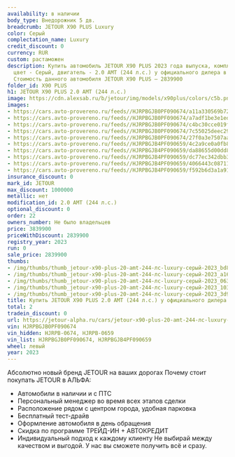 ```yaml
---
availability: в наличии
body_type: Внедорожник 5 дв.
breadcrumb: JETOUR X90 PLUS Luxury
color: Серый
complectation_name: Luxury
credit_discount: 0
currency: RUR
custom: растаможен
description: Купить автомобиль JETOUR X90 PLUS 2023 года выпуска, комплектация Luxury,
  цвет - Серый, двигатель - 2.0 AMT (244 л.с.) у официального дилера в г. Самара.
  Стоимость данного автомобиля JETOUR X90 PLUS – 2839900
folder_id: X90 PLUS
h1: JETOUR X90 PLUS 2.0 AMT (244 л.с.)
image: https://cdn.alexsab.ru/b/jetour/img/models/x90plus/colors/c5b.png
images:
- https://cars.avto-provereno.ru/feeds//HJRPBGJB0PF090674/a11a330569b723afa2269c89e1bbd84f.jpg
- https://cars.avto-provereno.ru/feeds//HJRPBGJB0PF090674/a7adf1be3e1ed7416214c46d2d6a1684.jpg
- https://cars.avto-provereno.ru/feeds//HJRPBGJB0PF090674/c4bc30cce019f8e23d2be190e0d0630e.jpg
- https://cars.avto-provereno.ru/feeds//HJRPBGJB0PF090674/7c55025deec29ad6d2c502c7b1210332.jpg
- https://cars.avto-provereno.ru/feeds//HJRPBGJB0PF090674/27f0a3e7507aa9f923deb46c1723d9e5.jpg
- https://cars.avto-provereno.ru/feeds//HJRPBGJB4PF090659/4c2a9ce0a0fb85178800c93b9a8e6020.jpg
- https://cars.avto-provereno.ru/feeds//HJRPBGJB4PF090659/da88655d00dd83e4d6bac6bc0892e719.jpg
- https://cars.avto-provereno.ru/feeds//HJRPBGJB4PF090659/dc77ec342dbb3b541042be9f9e5677f8.jpg
- https://cars.avto-provereno.ru/feeds//HJRPBGJB4PF090659/4066443c08711156c246779c12107508.jpg
- https://cars.avto-provereno.ru/feeds//HJRPBGJB4PF090659/f592b6d3a1a919f8f8c99869df449425.jpg
insurance_discount: 0
mark_id: JETOUR
max_discount: 1000000
metallic: нет
modification_id: 2.0 AMT (244 л.с.)
optional_discount: 0
order: 22
owners_number: Не было владельцев
price: 3839900
priceWithDiscount: 2839900
registry_year: 2023
run: 0
sale_price: 2839900
thumbs:
- /img/thumbs/thumb_jetour-x90-plus-20-amt-244-лс-luxury-серый-2023_bd84f_0.webp
- /img/thumbs/thumb_jetour-x90-plus-20-amt-244-лс-luxury-серый-2023_a1684_1.webp
- /img/thumbs/thumb_jetour-x90-plus-20-amt-244-лс-luxury-серый-2023_0630e_2.webp
- /img/thumbs/thumb_jetour-x90-plus-20-amt-244-лс-luxury-серый-2023_10332_3.webp
- /img/thumbs/thumb_jetour-x90-plus-20-amt-244-лс-luxury-серый-2023_3d9e5_4.webp
title: Купить JETOUR X90 PLUS 2.0 AMT (244 л.с.) у официального дилера в Самаре
total: 2
tradein_discount: 0
url: https://jetour-alpha.ru/cars/jetour-x90-plus-20-amt-244-лс-luxury-серый-2023/
vin: HJRPBGJB0PF090674
vin_hidden: HJRPB-0674, HJRPB-0659
vin_list: HJRPBGJB0PF090674, HJRPBGJB4PF090659
wheel: левый
year: 2023
---
```

Абсолютно новый бренд JETOUR на ваших дорогах
Почему стоит покупать JETOUR в АЛЬФА:
- Автомобили в наличии и с ПТС
- Персональный менеджер во время всех этапов сделки
- Расположение рядом с центром города, удобная парковка
- Бесплатный тест-драйв
- Оформление автомобиля в день обращения
- Скидка по программе ТРЕЙД-ИН + АВТОКРЕДИТ
- Индивидуальный подход  к каждому клиенту
Не выбирай между качеством и выгодой. У нас вы сможете получить всё и сразу.